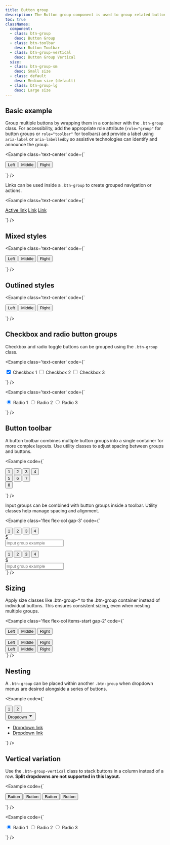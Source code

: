 ```yaml
---
title: Button group
description: The Button group component is used to group related buttons together, making actions easier to organize and access.
toc: true
classNames:
  component:
  - class: btn-group
    desc: Button Group
  - class: btn-toolbar
    desc: Button Toolbar
  - class: btn-group-vertical
    desc: Button Group Vertical
  size:
  - class: btn-group-sm
    desc: Small size
  - class: default
    desc: Medium size (default)
  - class: btn-group-lg
    desc: Large size
---
```


## Basic example

Group multiple buttons by wrapping them in a container with the `.btn-group` class. For accessibility, add the appropriate role attribute (`role="group"` for button groups or `role="toolbar"` for toolbars) and provide a label using `aria-label` or `aria-labelledby` so assistive technologies can identify and announce the group.

<Example class='text-center' code={`<div class="btn-group" role="group" aria-label="Basic example">
    <button type="button" class="btn btn-primary">Left</button>
    <button type="button" class="btn btn-primary">Middle</button>
    <button type="button" class="btn btn-primary">Right</button>
  </div>`} />

Links can be used inside a `.btn-group` to create grouped navigation or actions.

<Example class='text-center' code={`<div class="btn-group">
    <a href="#" class="btn btn-primary active" aria-current="page">Active link</a>
    <a href="#" class="btn btn-primary">Link</a>
    <a href="#" class="btn btn-primary">Link</a>
  </div>`} />

## Mixed styles

<Example class='text-center' code={`<div class="btn-group" role="group" aria-label="Basic mixed styles example">
    <button type="button" class="btn btn-info">Left</button>
    <button type="button" class="btn btn-warning">Middle</button>
    <button type="button" class="btn btn-success">Right</button>
  </div>`} />

## Outlined styles

<Example class='text-center' code={`<div class="btn-group" role="group" aria-label="Basic outlined example">
    <button type="button" class="btn btn-outline-primary">Left</button>
    <button type="button" class="btn btn-outline-primary">Middle</button>
    <button type="button" class="btn btn-outline-primary">Right</button>
  </div>`} />

## Checkbox and radio button groups

Checkbox and radio toggle buttons can be grouped using the `.btn-group` class.

<Example class='text-center' code={`<div class="btn-group" role="group" aria-label="Basic checkbox toggle button group">
    <input type="checkbox" class="btn-check" id="btncheck1" autocomplete="off" checked/>
    <label class="btn btn-outline-primary" for="btncheck1">Checkbox 1</label>
    <input type="checkbox" class="btn-check" id="btncheck2" autocomplete="off"/>
    <label class="btn btn-outline-primary" for="btncheck2">Checkbox 2</label>
    <input type="checkbox" class="btn-check" id="btncheck3" autocomplete="off"/>
    <label class="btn btn-outline-primary" for="btncheck3">Checkbox 3</label>
  </div>`} />

<Example class='text-center' code={`<div class="btn-group" role="group" aria-label="Basic radio toggle button group">
    <input type="radio" class="btn-check" name="btnradio" id="btnradio1" autocomplete="off" checked/>
    <label class="btn btn-outline-primary" for="btnradio1">Radio 1</label>
    <input type="radio" class="btn-check" name="btnradio" id="btnradio2" autocomplete="off"/>
    <label class="btn btn-outline-primary" for="btnradio2">Radio 2</label>
    <input type="radio" class="btn-check" name="btnradio" id="btnradio3" autocomplete="off"/>
    <label class="btn btn-outline-primary" for="btnradio3">Radio 3</label>
  </div>`} />

## Button toolbar

A button toolbar combines multiple button groups into a single container for more complex layouts. Use utility classes to adjust spacing between groups and buttons.

<Example code={`<div class="btn-toolbar" role="toolbar" aria-label="Toolbar with button groups">
    <div class="btn-group me-2" role="group" aria-label="First group">
      <button type="button" class="btn btn-primary">1</button>
      <button type="button" class="btn btn-primary">2</button>
      <button type="button" class="btn btn-primary">3</button>
      <button type="button" class="btn btn-primary">4</button>
    </div>
    <div class="btn-group me-2" role="group" aria-label="Second group">
      <button type="button" class="btn btn-secondary">5</button>
      <button type="button" class="btn btn-secondary">6</button>
      <button type="button" class="btn btn-secondary">7</button>
    </div>
    <div class="btn-group" role="group" aria-label="Third group">
      <button type="button" class="btn btn-info">8</button>
    </div>
  </div>`} />

Input groups can be combined with button groups inside a toolbar. Utility classes help manage spacing and alignment.

<Example class='flex flex-col gap-3' code={`<div class="btn-toolbar" role="toolbar" aria-label="Toolbar with button groups">
    <div class="btn-group me-2" role="group" aria-label="First group">
      <button type="button" class="btn btn-outline-neutral">1</button>
      <button type="button" class="btn btn-outline-neutral">2</button>
      <button type="button" class="btn btn-outline-neutral">3</button>
      <button type="button" class="btn btn-outline-neutral">4</button>
    </div>
    <div class="input-group">
      <div class="input-group-text" id="btnGroupAddon">$</div>
      <input type="text" class="form-control" placeholder="Input group example" aria-label="Input group example" aria-describedby="btnGroupAddon"/>
    </div>
  </div>

  <div class="btn-toolbar justify-between" role="toolbar" aria-label="Toolbar with button groups">
    <div class="btn-group" role="group" aria-label="First group">
      <button type="button" class="btn btn-outline-neutral">1</button>
      <button type="button" class="btn btn-outline-neutral">2</button>
      <button type="button" class="btn btn-outline-neutral">3</button>
      <button type="button" class="btn btn-outline-neutral">4</button>
    </div>
    <div class="input-group">
      <div class="input-group-text" id="btnGroupAddon2">$</div>
      <input type="text" class="form-control" placeholder="Input group example" aria-label="Input group example" aria-describedby="btnGroupAddon2"/>
    </div>
  </div>`} />

## Sizing

Apply size classes like .btn-group-\* to the .btn-group container instead of individual buttons. This ensures consistent sizing, even when nesting multiple groups.

<Example class='flex flex-col items-start gap-2' code={`<div class="btn-group btn-group-lg" role="group" aria-label="Large button group">
    <button type="button" class="btn btn-outline-primary">Left</button>
    <button type="button" class="btn btn-outline-primary">Middle</button>
    <button type="button" class="btn btn-outline-primary">Right</button>
  </div>

  <div class="btn-group" role="group" aria-label="Default button group">
    <button type="button" class="btn btn-outline-primary">Left</button>
    <button type="button" class="btn btn-outline-primary">Middle</button>
    <button type="button" class="btn btn-outline-primary">Right</button>
  </div>

  <div class="btn-group btn-group-sm" role="group" aria-label="Small button group">
    <button type="button" class="btn btn-outline-primary">Left</button>
    <button type="button" class="btn btn-outline-primary">Middle</button>
    <button type="button" class="btn btn-outline-primary">Right</button>
  </div>`} />

## Nesting

A `.btn-group` can be placed within another `.btn-group` when dropdown menus are desired alongside a series of buttons.

<Example code={`<div class="btn-group" role="group" aria-label="Button group with nested dropdown">
    <button type="button" class="btn btn-primary">1</button>
    <button type="button" class="btn btn-primary">2</button>
    <div class="btn-group" role="group">
      <button type="button" class="btn btn-primary" data-bs-toggle="dropdown" aria-expanded="false">
        Dropdown
        <svg xmlns="http://www.w3.org/2000/svg" width="16" height="16" viewBox="0 0 24 24"><path fill="currentColor" fill-rule="evenodd" d="M7 9a1 1 0 0 0-.707 1.707l5 5a1 1 0 0 0 1.414 0l5-5A1 1 0 0 0 17 9z" clip-rule="evenodd"/></svg>
      </button>
      <ul class="dropdown-menu">
        <li><a class="dropdown-item" href="#">Dropdown link</a></li>
        <li><a class="dropdown-item" href="#">Dropdown link</a></li>
      </ul>
    </div>
  </div>`} />

## Vertical variation

Use the `.btn-group-vertical` class to stack buttons in a column instead of a row. **Split dropdowns are not supported in this layout.**

<Example code={`<div class="btn-group-vertical" role="group" aria-label="Vertical button group">
    <button type="button" class="btn btn-primary">Button</button>
    <button type="button" class="btn btn-primary">Button</button>
    <button type="button" class="btn btn-primary">Button</button>
    <button type="button" class="btn btn-primary">Button</button>
  </div>`} />

<Example code={`<div class="btn-group-vertical" role="group" aria-label="Vertical radio toggle button group">
    <input type="radio" class="btn-check" name="vbtn-radio" id="vbtn-radio1" autocomplete="off" checked/>
    <label class="btn btn-outline-danger" for="vbtn-radio1">Radio 1</label>
    <input type="radio" class="btn-check" name="vbtn-radio" id="vbtn-radio2" autocomplete="off"/>
    <label class="btn btn-outline-danger" for="vbtn-radio2">Radio 2</label>
    <input type="radio" class="btn-check" name="vbtn-radio" id="vbtn-radio3" autocomplete="off"/>
    <label class="btn btn-outline-danger" for="vbtn-radio3">Radio 3</label>
  </div>`} />
